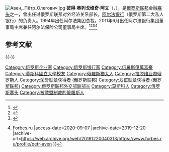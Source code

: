 [[File:Авен,_Пётр_Олегович.jpg|thumb]]
'''彼得·奥列戈维奇·阿文'''（{{lang-ru|Пётр Оле́гович А́вен}}，{{bd|1955年|3月16日||catIdx=P}}），是[[俄罗斯联邦|俄罗斯联邦]]金融[[商業寡頭|寡头]]之一，曾出任过俄罗斯联邦对外经济关系部长，[[阿尔法银行_(俄罗斯)|阿尔法银行]]（俄罗斯第二大私人银行）的负责人。1994年出任阿尔法集团总裁，2011年6月出任阿尔法银行集团董事局主席兼任阿尔法保险公司董事局主席。<ref>{{Cite web |url=https://uznayvse.ru/znamenitosti/biografiya-petr-aven.html |title=Петр Авен биография, фото, его жена и дети 2020 |access-date=2020-09-07 |archive-date=2022-04-17 |archive-url=https://web.archive.org/web/20220417235235/https://uznayvse.ru/znamenitosti/biografiya-petr-aven.html }}</ref><ref>{{Cite web |url=http://whoiswho.dp.ru/cart/person/139065/ |title=Авен Петр Олегович биография и пресс-портрет. |access-date=2020-09-07 |archive-date=2022-04-02 |archive-url=https://web.archive.org/web/20220402141421/https://whoiswho.dp.ru/cart/person/139065 }}</ref><ref>{{Cite web |url=https://russiancouncil.ru/petr-aven/ |title=Петр Олегович Авен - РСМД |access-date=2020-09-07 |archive-date=2020-09-22 |archive-url=https://web.archive.org/web/20200922132826/https://russiancouncil.ru/petr-aven/ }}</ref><ref>{{Cite web |url=https://www.forbes.ru/profile/petr-aven |title=Авен Пётр Олегович {{!}} Forbes.ru |access-date=2020-09-07 |archive-date=2019-12-20 |archive-url=https://web.archive.org/web/20191220040313/https://www.forbes.ru/profile/petr-aven }}</ref>

== 参考文献 ==
{{Reflist}}

{{-}}
{{俄罗斯私有化}}

{{Authority control}}

{{DEFAULTSORT: Aven, Petr}}
[[Category:俄罗斯企业家|Category:俄罗斯企业家]]
[[Category:俄罗斯银行家|Category:俄罗斯银行家]]
[[Category:俄羅斯億萬富豪|Category:俄羅斯億萬富豪]]
[[Category:莫斯科國立大學校友|Category:莫斯科國立大學校友]]
[[Category:俄羅斯猶太人|Category:俄羅斯猶太人]]
[[Category:拉脱维亚裔俄罗斯人|Category:拉脱维亚裔俄罗斯人]]
[[Category:荣誉勋章获得者_(俄罗斯联邦)|Category:荣誉勋章获得者 (俄罗斯联邦)]]
[[Category:友谊勋章获得者_(俄罗斯联邦)|Category:友谊勋章获得者 (俄罗斯联邦)]]
[[Category:俄罗斯联邦外交部副部长|Category:俄罗斯联邦外交部副部长]]
[[Category:莫斯科人|Category:莫斯科人]]
[[Category:俄罗斯寡头|Category:俄罗斯寡头]]
[[Category:被歐盟制裁的俄羅斯人|Category:被歐盟制裁的俄羅斯人]]